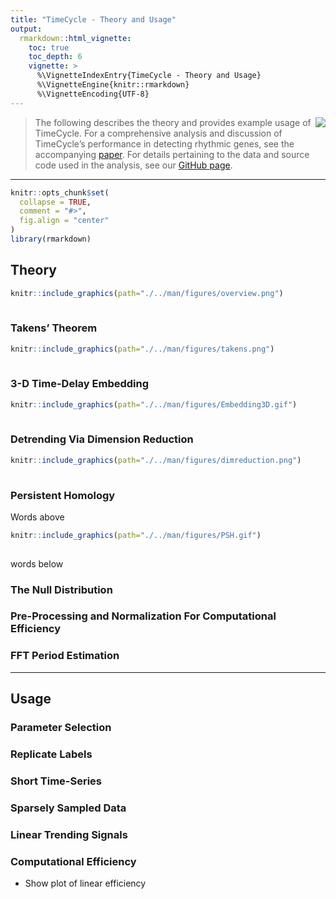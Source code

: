 ```yaml
---
title: "TimeCycle - Theory and Usage"
output: 
  rmarkdown::html_vignette:
    toc: true
    toc_depth: 6
    vignette: >
      %\VignetteIndexEntry{TimeCycle - Theory and Usage}
      %\VignetteEngine{knitr::rmarkdown}
      %\VignetteEncoding{UTF-8}
---
```


<img src="./../man/figures/logo.png" align="right"/>

> The following describes the theory and provides example usage of TimeCycle. For a comprehensive analysis and discussion of TimeCycle's performance in detecting rhythmic genes, see the accompanying [paper](INSERT PAPER LINK). For details pertaining to the data and source code used in the analysis, see our [GitHub page](INSERT GITHUB LINK).

------------------------------------------------------------------------

```r
knitr::opts_chunk$set(
  collapse = TRUE,
  comment = "#>",
  fig.align = "center"
)
library(rmarkdown)
```

## **Theory**

```r

knitr::include_graphics(path="./../man/figures/overview.png")
                       
```

### Takens' Theorem

```r

knitr::include_graphics(path="./../man/figures/takens.png")
                       
```

### 3-D Time-Delay Embedding

```r

knitr::include_graphics(path="./../man/figures/Embedding3D.gif")
                       
```

### Detrending Via Dimension Reduction

```r

knitr::include_graphics(path="./../man/figures/dimreduction.png")
                       
```

### Persistent Homology

Words above

```r

knitr::include_graphics(path="./../man/figures/PSH.gif")
                       
```

words below

### The Null Distribution

### Pre-Processing and Normalization For Computational Efficiency

### FFT Period Estimation

------------------------------------------------------------------------

## **Usage**

### Parameter Selection

### Replicate Labels{#repLab}

### Short Time-Series

### Sparsely Sampled Data

### Linear Trending Signals

### Computational Efficiency

- Show plot of linear efficiency

